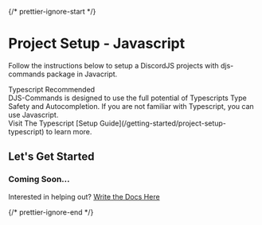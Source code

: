 {/* prettier-ignore-start */}


# Project Setup - Javascript

Follow the instructions below to setup a DiscordJS projects with djs-commands package in Javacript.

<Callout type="info">
Typescript Recommended<br/> DJS-Commands is designed to use the full potential of Typescripts Type Safety and Autocompletion. If you are not familiar with Typescript, you can use Javascript.<br/>Visit The Typescript [Setup Guide](/getting-started/project-setup-typescript) to learn more.
</Callout>

## Let's Get Started

### Coming Soon...

Interested in helping out? [Write the Docs Here](https://github.com/D3OXY/djs-commands-docs/src/pages/getting-started/project-setup-javascript.mdx)

{/* prettier-ignore-end */}
